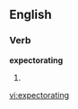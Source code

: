 ==English==

===Verb===
'''expectorating'''

# {{present participle of|[[expectorate]]}}

[[vi:expectorating]]